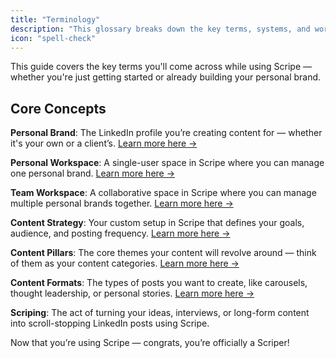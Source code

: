 ```yaml
---
title: "Terminology"
description: "This glossary breaks down the key terms, systems, and workflows behind Scripe. "
icon: "spell-check"
---
```


This guide covers the key terms you'll come across while using Scripe — whether you're just getting started or already building your personal brand.

## Core Concepts

**Personal Brand**: The LinkedIn profile you’re creating content for — whether it's your own or a client’s. [Learn more here →](/account/personalbrand)

**Personal Workspace**: A single-user space in Scripe where you can manage one personal brand. [Learn more here →](/account/workspaces)

**Team Workspace**: A collaborative space in Scripe where you can manage multiple personal brands together. [Learn more here →](/team-plan/workspace)

**Content Strategy**: Your custom setup in Scripe that defines your goals, audience, and posting frequency. [Learn more here →](/content-strategy/content-strategy)

**Content Pillars**: The core themes your content will revolve around — think of them as your content categories. [Learn more here →](/content-strategy/content-strategy)

**Content Formats**: The types of posts you want to create, like carousels, thought leadership, or personal stories. [Learn more here →](/content-strategy/content-formats)

**Scriping**: The act of turning your ideas, interviews, or long-form content into scroll-stopping LinkedIn posts using Scripe. 

Now that you’re using Scripe — congrats, you’re officially a Scriper\! <Icon icon="heart" />
